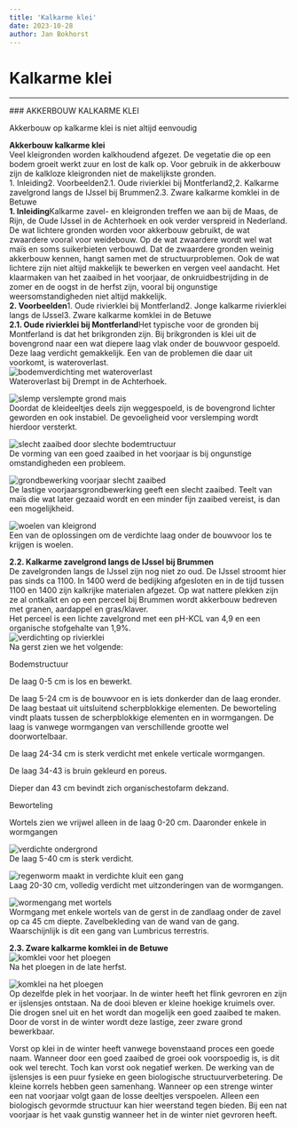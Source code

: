 ```yaml
---
title: 'Kalkarme klei'
date: 2023-10-28
author: Jan Bokhorst
---
```


# Kalkarme klei



---






          
  
  
  



   

 ### AKKERBOUW KALKARME KLEI

 Akkerbouw op kalkarme klei is niet altijd eenvoudig


   **Akkerbouw kalkarme klei**  
Veel kleigronden worden kalkhoudend afgezet. De vegetatie die op een bodem groeit werkt zuur en lost de kalk op. Voor gebruik in de akkerbouw zijn de kalkloze kleigronden niet de makelijkste gronden.  
1. Inleiding2. Voorbeelden2.1. Oude rivierklei bij Montferland2,2. Kalkarme zavelgrond langs de IJssel bij Brummen2.3. Zware kalkarme komklei in de Betuwe  
**1. Inleiding**Kalkarme zavel- en kleigronden treffen we aan bij de Maas, de Rijn, de Oude IJssel in de Achterhoek en ook verder verspreid in Nederland. De wat lichtere gronden worden voor akkerbouw gebruikt, de wat zwaardere vooral voor weidebouw. Op de wat zwaardere wordt wel wat maïs en soms suikerbieten verbouwd. Dat de zwaardere gronden weinig akkerbouw kennen, hangt samen met de structuurproblemen. Ook de wat lichtere zijn niet altijd makkelijk te bewerken en vergen veel aandacht. Het klaarmaken van het zaaibed in het voorjaar, de onkruidbestrijding in de zomer en de oogst in de herfst zijn, vooral bij ongunstige weersomstandigheden niet altijd makkelijk.  
**2. Voorbeelden**1. Oude rivierklei bij Montferland2. Jonge kalkarme rivierklei langs de IJssel3. Zware kalkarme komklei in de Betuwe  
**2.1. Oude rivierklei bij Montferland**Het typische voor de gronden bij Montferland is dat het brikgronden zijn. Bij brikgronden is klei uit de bovengrond naar een wat diepere laag vlak onder de bouwvoor gespoeld. Deze laag verdicht gemakkelijk. Een van de problemen die daar uit voorkomt, is wateroverlast.   
![bodemverdichting met wateroverlast](../img/kerk(Small)-1920w.jpg)   
Wateroverlast bij Drempt in de Achterhoek.

 





  
![slemp verslempte grond mais](../img/slemp(Small)-1920w.jpg)   
Doordat de kleideeltjes deels zijn weggespoeld, is de bovengrond lichter geworden en ook instabiel. De gevoeligheid voor verslemping wordt hierdoor versterkt.

 





  
![slecht zaaibed door slechte bodemtructuur](../img/6_5grotebrokken(Small)-96c4ec09-1920w.jpg)   
De vorming van een goed zaaibed in het voorjaar is bij ongunstige omstandigheden een probleem.

 





  
![grondbewerking voorjaar slecht zaaibed](../img/mais(Small)-1920w.jpg)   
De lastige voorjaarsgrondbewerking geeft een slecht zaaibed. Teelt van maïs die wat later gezaaid wordt en een minder fijn zaaibed vereist, is dan een mogelijkheid.

 





  
![woelen van kleigrond](../img/losmakenonderg(Small)-1920w.jpg)   
Een van de oplossingen om de verdichte laag onder de bouwvoor los te krijgen is woelen.

 





**2.2. Kalkarme zavelgrond langs de IJssel bij Brummen**  
De zavelgronden langs de IJssel zijn nog niet zo oud. De IJssel stroomt hier pas sinds ca 1100. In 1400 werd de bedijking afgesloten en in de tijd tussen 1100 en 1400 zijn kalkrijke materialen afgezet. Op wat nattere plekken zijn ze al ontkalkt en op een perceel bij Brummen wordt akkerbouw bedreven met granen, aardappel en gras/klaver.  
Het perceel is een lichte zavelgrond met een pH-KCL van 4,9 en een organische stofgehalte van 1,9%.   
![verdichting op rivierklei](../img/meanderbrummen002(Small)-1920w.jpg)   
Na gerst zien we het volgende:

Bodemstructuur

De laag 0-5 cm is los en bewerkt.

De laag 5-24 cm is de bouwvoor en is iets donkerder dan de laag eronder. De laag bestaat uit uitsluitend scherpblokkige elementen. De beworteling vindt plaats tussen de scherpblokkige elementen en in wormgangen. De laag is vanwege wormgangen van verschillende grootte wel doorwortelbaar.

De laag 24-34 cm is sterk verdicht met enkele verticale wormgangen.

De laag 34-43 is bruin gekleurd en poreus.

Dieper dan 43 cm bevindt zich organischestofarm dekzand.

Beworteling

Wortels zien we vrijwel alleen in de laag 0-20 cm. Daaronder enkele in wormgangen

 





  
![verdichte ondergrond](../img/meanderbrummen004(Small)-1920w.jpg)   
De laag 5-40 cm is sterk verdicht.

 





  
![regenworm maakt in verdichte kluit een gang](../img/meanderbrummen008(Small)-1920w.jpg)   
Laag 20-30 cm, volledig verdicht met uitzonderingen van de wormgangen.

 





  
![wormengang met wortels](../img/meanderbrummen009(Small)-1920w.jpg)   
Wormgang met enkele wortels van de gerst in de zandlaag onder de zavel op ca 45 cm diepte. Zavelbekleding van de wand van de gang. Waarschijnlijk is dit een gang van Lumbricus terrestris.

 





**2.3. Zware kalkarme komklei in de Betuwe**   
![komklei voor het ploegen](../img/3_2geplogdekomklei606-354dff76-1920w.jpg)   
Na het ploegen in de late herfst.

 





  
![komklei na het ploegen](../img/3_3komklievoorjaarImg0949(Small)-1920w.jpg)   
Op dezelfde plek in het voorjaar. In de winter heeft het flink gevroren en zijn er ijslensjes ontstaan. Na de dooi bleven er kleine hoekige kruimels over. Die drogen snel uit en het wordt dan mogelijk een goed zaaibed te maken. Door de vorst in de winter wordt deze lastige, zeer zware grond bewerkbaar.

  
Vorst op klei in de winter heeft vanwege bovenstaand proces een goede naam. Wanneer door een goed zaaibed de groei ook voorspoedig is, is dit ook wel terecht. Toch kan vorst ook negatief werken. De werking van de ijslensjes is een puur fysieke en geen biologische structuurverbetering. De kleine korrels hebben geen samenhang. Wanneer op een strenge winter een nat voorjaar volgt gaan de losse deeltjes verspoelen. Alleen een biologisch gevormde structuur kan hier weerstand tegen bieden. Bij een nat voorjaar is het vaak gunstig wanneer het in de winter niet gevroren heeft.

 














